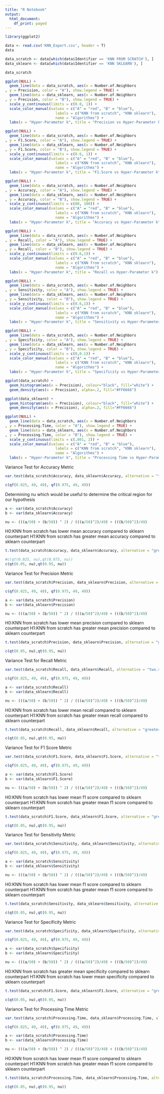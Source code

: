 ---
title: "R Notebook"
output:
  html_document:
    df_print: paged
---

```{r}
library(ggplot2)
```


```{r}
data <- read.csv('KNN_Export.csv', header = T)
data
```


```{r}
data_scratch <- data[which(data$Identifier == 'KNN FROM SCRATCH'), ]
data_sklearn <- data[which(data$Identifier == 'KNN SKLEARN'), ]

data_scratch
```


```{r}
ggplot(NULL) +
  geom_line(data = data_scratch, aes(x = Number.of.Neighbors
, y = Precision, color = "A"), show.legend = TRUE) +
  geom_line(data = data_sklearn, aes(x = Number.of.Neighbors
, y = Precision, color = "B"), show.legend = TRUE) +
  scale_y_continuous(limits = c(0.8, 1)) +
  scale_color_manual(values = c("A" = "red", "B" = "blue"), 
                       labels = c("KNN from scratch", "KNN sklearn"),
                       name = "Algorithms") +
  labs(x = "Hyper-Parameter k", title = "Precision vs Hyper-Parameter k")
```


```{r}
ggplot(NULL) +
  geom_line(data = data_scratch, aes(x = Number.of.Neighbors
, y = F1.Score, color = "A"), show.legend = TRUE) +
  geom_line(data = data_sklearn, aes(x = Number.of.Neighbors
, y = F1.Score, color = "B"), show.legend = TRUE) +
  scale_y_continuous(limits = c(0.6, 1)) +
  scale_color_manual(values = c("A" = "red", "B" = "blue"), 
                       labels = c("KNN from scratch", "KNN sklearn"),
                       name = "Algorithms") +
  labs(x = "Hyper-Parameter k", title = "F1.Score vs Hyper-Parameter k")
```


```{r}
ggplot(NULL) +
  geom_line(data = data_scratch, aes(x = Number.of.Neighbors
, y = Accuracy, color = "A"), show.legend = TRUE) +
  geom_line(data = data_sklearn, aes(x = Number.of.Neighbors
, y = Accuracy, color = "B"), show.legend = TRUE) +
  scale_y_continuous(limits = c(80, 100)) +
  scale_color_manual(values = c("A" = "red", "B" = "blue"), 
                       labels = c("KNN from scratch", "KNN sklearn"),
                       name = "Algorithms") +
  labs(x = "Hyper-Parameter k", title = "Accuracy vs Hyper-Parameter k")
```
```{r}
ggplot(NULL) +
  geom_line(data = data_scratch, aes(x = Number.of.Neighbors
, y = Recall, color = "A"), show.legend = TRUE) +
  geom_line(data = data_sklearn, aes(x = Number.of.Neighbors
, y = Recall, color = "B"), show.legend = TRUE) +
  scale_y_continuous(limits = c(0.6,1)) +
  scale_color_manual(values = c("A" = "red", "B" = "blue"), 
                       labels = c("KNN from scratch", "KNN sklearn"),
                       name = "Algorithms") +
  labs(x = "Hyper-Parameter k", title = "Recall vs Hyper-Parameter k")
```
```{r}
ggplot(NULL) +
  geom_line(data = data_scratch, aes(x = Number.of.Neighbors
, y = Sensitivity, color = "A"), show.legend = TRUE) +
  geom_line(data = data_sklearn, aes(x = Number.of.Neighbors
, y = Sensitivity, color = "B"), show.legend = TRUE) +
  scale_y_continuous(limits = c(0.6,1)) +
  scale_color_manual(values = c("A" = "red", "B" = "blue"), 
                       labels = c("KNN from scratch", "KNN sklearn"),
                       name = "Algorithms") +
  labs(x = "Hyper-Parameter k", title = "Sensitivity vs Hyper-Parameter k")
```
```{r}
ggplot(NULL) +
  geom_line(data = data_scratch, aes(x = Number.of.Neighbors
, y = Specificity, color = "A"), show.legend = TRUE) +
  geom_line(data = data_sklearn, aes(x = Number.of.Neighbors
, y = Specificity, color = "B"), show.legend = TRUE) +
  scale_y_continuous(limits = c(0,0.1)) +
  scale_color_manual(values = c("A" = "red", "B" = "blue"), 
                       labels = c("KNN from scratch", "KNN sklearn"),
                       name = "Algorithms") +
  labs(x = "Hyper-Parameter k", title = "Specificity vs Hyper-Parameter k")
```


```{r}
ggplot(data_scratch) +
  geom_histogram(aes(x = Precision), colour="black", fill="white") +
  geom_density(aes(x = Precision), alpha=.2, fill="#FF6666") 

ggplot(data_sklearn) +
  geom_histogram(aes(x = Precision), colour="black", fill="white") +
  geom_density(aes(x = Precision), alpha=.2, fill="#FF6666")
```

```{r}
ggplot(NULL) +
  geom_line(data = data_scratch, aes(x = Number.of.Neighbors
, y = Processing.Time, color = "A"), show.legend = TRUE) +
  geom_line(data = data_sklearn, aes(x = Number.of.Neighbors
, y = Processing.Time, color = "B"), show.legend = TRUE) +
  scale_y_continuous(limits = c(.001, 2)) +
  scale_color_manual(values = c("A" = "red", "B" = "blue"), 
                       labels = c("KNN from scratch", "KNN sklearn"),
                       name = "Algorithms") +
  labs(x = "Hyper-Parameter k", title = "Processing Time vs Hyper-Parameter k")
```
Variance Test for Accuracy Metric
```{r}
var.test(data_scratch$Accuracy, data_sklearn$Accuracy, alternative = "two.sided")
```

```{r}
c(qf(0.025, 49, 49), qf(0.975, 49, 49))
```
Determining nu which would be useful to determine the critical region for our hypothesis

```{r}
a <- var(data_scratch$Accuracy)
b <- var(data_sklearn$Accuracy)

nu <- (((a/50) + (b/50)) ^ 2) / (((a/50)^2)/49) + (((b/50)^2)/49)
```
H0:KNN from scratch has lower mean accuracy compared to sklearn counterpart
H1:KNN from scratch has greater mean accuracy compared to sklearn counterpart
```{r}
t.test(data_scratch$Accuracy, data_sklearn$Accuracy, alternative = "greater", paired = T)
```

```{r}
#c(qt(0.025, nu),qt(0.975, nu))
c(qt(0.05, nu),qt(0.95, nu))
```
Variance Test for Precision Metric

```{r}
var.test(data_scratch$Precision, data_sklearn$Precision, alternative = "two.sided")
```

```{r}
c(qf(0.025, 49, 49), qf(0.975, 49, 49))
```
```{r}
a <- var(data_scratch$Precision)
b <- var(data_sklearn$Precision)

nu <- (((a/50) + (b/50)) ^ 2) / (((a/50)^2)/49) + (((b/50)^2)/49)
```

H0:KNN from scratch has lower mean precision compared to sklearn counterpart
H1:KNN from scratch has greater mean precision compared to sklearn counterpart
```{r}
t.test(data_scratch$Precision, data_sklearn$Precision, alternative = "greater", paired = T)
```
```{r}
c(qt(0.05, nu),qt(0.95, nu))
```


Variance Test for Recall Metric

```{r}
var.test(data_scratch$Recall, data_sklearn$Recall, alternative = "two.sided")
```

```{r}
c(qf(0.025, 49, 49), qf(0.975, 49, 49))
```
```{r}
a <- var(data_scratch$Recall)
b <- var(data_sklearn$Recall)

nu <- (((a/50) + (b/50)) ^ 2) / (((a/50)^2)/49) + (((b/50)^2)/49)
```

H0:KNN from scratch has lower mean recall compared to sklearn counterpart
H1:KNN from scratch has greater mean recall compared to sklearn counterpart
```{r}
t.test(data_scratch$Recall, data_sklearn$Recall, alternative = "greater", paired = T)
```
```{r}
c(qt(0.05, nu),qt(0.95, nu))
```


Variance Test for F1 Score Metric

```{r}
var.test(data_scratch$F1.Score, data_sklearn$F1.Score, alternative = "two.sided")
```

```{r}
c(qf(0.025, 49, 49), qf(0.975, 49, 49))
```
```{r}
a <- var(data_scratch$F1.Score)
b <- var(data_sklearn$F1.Score)

nu <- (((a/50) + (b/50)) ^ 2) / (((a/50)^2)/49) + (((b/50)^2)/49)
```

H0:KNN from scratch has lower mean f1 score compared to sklearn counterpart
H1:KNN from scratch has greater mean f1 score compared to sklearn counterpart
```{r}
t.test(data_scratch$F1.Score, data_sklearn$F1.Score, alternative = "greater", paired = T)
```
```{r}
c(qt(0.05, nu),qt(0.95, nu))

```

Variance Test for Sensitivity Metric

```{r}
var.test(data_scratch$Sensitivity, data_sklearn$Sensitivity, alternative = "two.sided")
```

```{r}
c(qf(0.025, 49, 49), qf(0.975, 49, 49))
```
```{r}
a <- var(data_scratch$Sensitivity)
b <- var(data_sklearn$Sensitivity)

nu <- (((a/50) + (b/50)) ^ 2) / (((a/50)^2)/49) + (((b/50)^2)/49)
```

H0:KNN from scratch has lower mean f1 score compared to sklearn counterpart
H1:KNN from scratch has greater mean f1 score compared to sklearn counterpart
```{r}
t.test(data_scratch$Sensitivity, data_sklearn$Sensitivity, alternative = "greater", paired = T)
```
```{r}
c(qt(0.05, nu),qt(0.95, nu))

```


Variance Test for Specificity Metric

```{r}
var.test(data_scratch$Specificity, data_sklearn$Specificity, alternative = "two.sided")
```

```{r}
c(qf(0.025, 49, 49), qf(0.975, 49, 49))
```
```{r}
a <- var(data_scratch$Specificity)
b <- var(data_sklearn$Specificity)

nu <- (((a/50) + (b/50)) ^ 2) / (((a/50)^2)/49) + (((b/50)^2)/49)
```

H0:KNN from scratch has greater mean specificity compared to sklearn counterpart
H1:KNN from scratch has lower mean specificity compared to sklearn counterpart
```{r}
t.test(data_scratch$F1.Score, data_sklearn$F1.Score, alternative = "greater", paired = T)
```
```{r}
c(qt(0.05, nu),qt(0.95, nu))

```


Variance Test for Processing Time Metric

```{r}
var.test(data_scratch$Processing.Time, data_sklearn$Processing.Time, alternative = "two.sided")
```

```{r}
c(qf(0.025, 49, 49), qf(0.975, 49, 49))
```
```{r}
a <- var(data_scratch$Processing.Time)
b <- var(data_sklearn$Processing.Time)

nu <- (((a/50) + (b/50)) ^ 2) / (((a/50)^2)/49) + (((b/50)^2)/49)
```

H0:KNN from scratch has lower mean f1 score compared to sklearn counterpart
H1:KNN from scratch has greater mean f1 score compared to sklearn counterpart
```{r}
t.test(data_scratch$Processing.Time, data_sklearn$Processing.Time, alternative = "greater", paired = T)
```
```{r}
c(qt(0.05, nu),qt(0.95, nu))

```
```{r}

```



